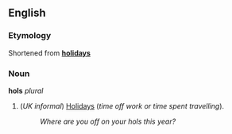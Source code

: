 ==English==
===Etymology===
Shortened from '''[[holiday]]s'''

===Noun===
'''hols''' ''plural''

#(''UK informal'') [[Holiday]]s (''time off work or time spent travelling'').
#:''Where are you off on your hols this year?''